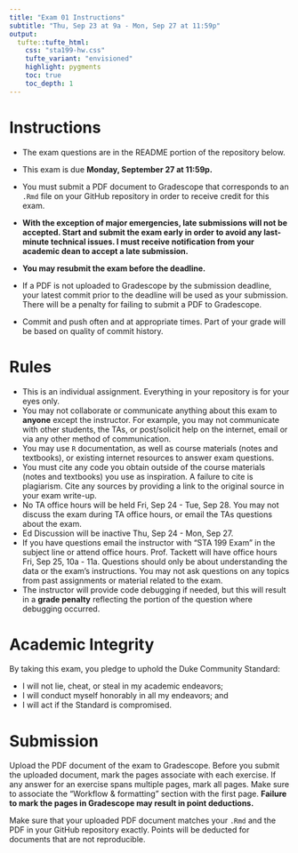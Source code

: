 ```yaml
---
title: "Exam 01 Instructions"
subtitle: "Thu, Sep 23 at 9a - Mon, Sep 27 at 11:59p"
output: 
  tufte::tufte_html:
    css: "sta199-hw.css"
    tufte_variant: "envisioned"
    highlight: pygments
    toc: true
    toc_depth: 1
---
```


# Instructions

- The exam questions are in the README portion of the repository below.

- This exam is due **Monday, September 27 at 11:59p.**

- You must submit a PDF document to Gradescope that corresponds to an
`.Rmd` file on your GitHub repository in order to receive credit for
this exam.

- **With the exception of major emergencies, late submissions will not be accepted. Start and submit the exam early in order to avoid any last-minute technical issues. I must receive notification from your academic dean to accept a late submission.**

- **You may resubmit the exam before the deadline.**

- If a PDF is not uploaded to Gradescope by the submission deadline, your
latest commit prior to the deadline will be used as your submission.
There will be a penalty for failing to submit a PDF to Gradescope.

- Commit and push often and at appropriate times. Part of your grade will
be based on quality of commit history.

# Rules

-   This is an individual assignment. Everything in your repository is for your eyes only.
-   You may not collaborate or communicate anything about this exam to
    **anyone** except the instructor. For example, you may not
    communicate with other students, the TAs, or post/solicit help on
    the internet, email or via any other method of communication.
-   You may use `R` documentation, as well as course materials (notes and textbooks), or existing internet resources to answer exam questions.
-   You must cite any code you obtain outside of the course materials (notes and textbooks) you use as inspiration. A failure to cite is
    plagiarism. Cite any sources by providing a link to the original
    source in your exam write-up.
-   No TA office hours will be held Fri, Sep 24 - Tue, Sep 28. You may not discuss the exam during TA office hours, or email the TAs questions about the exam.
-   Ed Discussion will be inactive Thu, Sep 24 - Mon, Sep 27.
-   If you have questions email the instructor with "STA 199 Exam" in the subject line or attend office hours. Prof. Tackett will have office hours Fri, Sep 25, 10a - 11a.
Questions should only be about understanding the data or the exam’s instructions. You may not ask questions on any topics from past assignments or material related to the exam.
-   The instructor will provide code debugging if needed, but this will
    result in a **grade penalty** reflecting the portion of the question where debugging occurred.

# Academic Integrity

By taking this exam, you pledge to uphold the Duke Community Standard:

-   I will not lie, cheat, or steal in my academic endeavors;
-   I will conduct myself honorably in all my endeavors; and
-   I will act if the Standard is compromised.

# Submission

Upload the PDF document of the exam to Gradescope. Before you submit
the uploaded document, mark the pages associate with each exercise. If
any answer for an exercise spans multiple pages, mark all pages. Make sure to
associate the “Workflow & formatting" section with the first page. **Failure to mark the pages in Gradescope may result in point deductions.**

Make sure that your uploaded PDF document matches your `.Rmd` and the
PDF in your GitHub repository exactly. Points will be deducted for documents that are not reproducible. 
